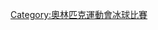 {{Navbox
| name = 奥林匹克运动会冰球比赛
| title = [[冬季奥林匹克运动会冰球比赛]]
| listclass = hlist
| state = {{{state|autocollapse}}}
| titlestyle = background-color:#BFD7FF;
| imageleftstyle = width:60px; <!-- minimize width used by left image cell -->
| imagestyle = width:60px; <!-- same as imageleftstyle to center the list -->
| image = [[File:No image.svg|40px|alt=|link=]] <!-- empty right image to center the list -->
| imageleft = [[File:Ice hockey pictogram.svg|40px|alt=|link=]]
| list1 = 
* [[1920年夏季奧林匹克運動會冰球比賽|1920]]
* [[1924年冬季奧林匹克運動會冰球比賽|1924]]
* [[1928年冬季奧林匹克運動會冰球比賽|1928]]
* [[1932年冬季奧林匹克運動會冰球比賽|1932]]
* [[1936年冬季奧林匹克運動會冰球比賽|1936]]
* [[1948年冬季奧林匹克運動會冰球比賽|1948]]
* [[1952年冬季奧林匹克運動會冰球比賽|1952]]
* [[1956年冬季奧林匹克運動會冰球比賽|1956]]
* [[1960年冬季奧林匹克運動會冰球比賽|1960]]
* [[1964年冬季奧林匹克運動會冰球比賽|1964]]
* [[1968年冬季奧林匹克運動會冰球比賽|1968]]
* [[1972年冬季奧林匹克運動會冰球比賽|1972]]
* [[1976年冬季奧林匹克運動會冰球比賽|1976]]
* [[1980年冬季奧林匹克運動會冰球比賽|1980]]
* [[1984年冬季奧林匹克運動會冰球比賽|1984]]
* [[1988年冬季奧林匹克運動會冰球比賽|1988]]
* [[1992年冬季奧林匹克運動會冰球比賽|1992]]
* [[1994年冬季奧林匹克運動會冰球比賽|1994]]
* [[1998年冬季奧林匹克運動會冰球比賽|1998]]
* [[2002年冬季奧林匹克運動會冰球比賽|2002]]
* [[2006年冬季奧林匹克運動會冰球比賽|2006]]
* [[2010年冬季奧林匹克運動會冰球比賽|2010]]
* [[2014年冬季奧林匹克運動會冰球比賽|2014]]
* [[2018年冬季奧林匹克運動會冰球比賽|2018]]
* [[2022年冬季奧林匹克運動會冰球比賽|2022]]

| belowclass = hlist
| below = 
* [[奧林匹克運動會冰球獎牌得主列表|獎牌得主]]
* [[奧運冰球場館列表|奧運場館列表]]
| belowstyle = background-color:#BFD7FF;
}}<includeonly>[[Category:奧林匹克運動會冰球比賽]]</includeonly><noinclude>{{Documentation | content =
{{Roster maintenance | header = Navigation maintenance}}
[[Category:冬季奧林匹克運動會比賽項目模板|{{PAGENAME}}]]

}}</noinclude>